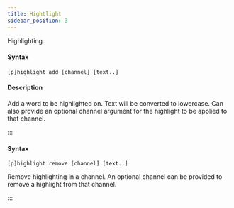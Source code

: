 ```yaml
---
title: Hightlight
sidebar_position: 3
---
```


Highlighting.

#### Syntax
```
[p]highlight add [channel] [text..]
```
#### Description
Add a word to be highlighted on.
Text will be converted to lowercase.
Can also provide an optional channel argument for
the highlight to be applied to that channel.

:::

#### Syntax
```
[p]highlight remove [channel] [text..]
```
Remove highlighting in a channel.
An optional channel can be provided to remove a highlight from that channel.

:::

